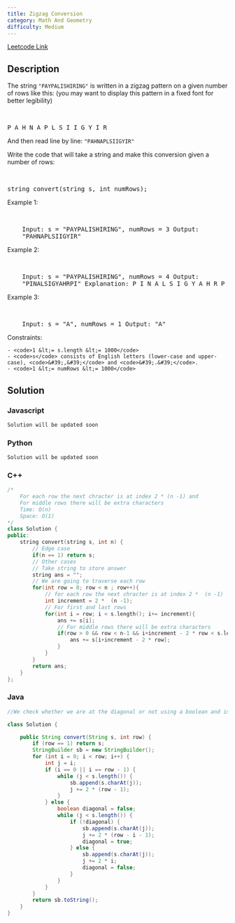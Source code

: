 ```yaml
---
title: Zigzag Conversion
category: Math And Geometry
difficulty: Medium
---
```


<Callout>

[Leetcode Link](https://leetcode.com/problems/zigzag-conversion)

</Callout>

## Description

The string <code>&quot;PAYPALISHIRING&quot;</code> is written in a zigzag pattern on a given number of rows like this: (you may want to display this pattern in a fixed font for better legibility)

<br />
<pre className="overflow-x-auto">P A H N A P L S I I G Y I R</pre>

And then read line by line: <code>&quot;PAHNAPLSIIGYIR&quot;</code>

Write the code that will take a string and make this conversion given a number of rows:

<br />
<pre className="overflow-x-auto">string convert(string s, int numRows);</pre>

Example 1:

<br />
<pre className="overflow-x-auto">
	Input: s = &quot;PAYPALISHIRING&quot;, numRows = 3 Output:
	&quot;PAHNAPLSIIGYIR&quot;
</pre>

Example 2:

<br />
<pre className="overflow-x-auto">
	Input: s = &quot;PAYPALISHIRING&quot;, numRows = 4 Output:
	&quot;PINALSIGYAHRPI&quot; Explanation: P I N A L S I G Y A H R P I
</pre>

Example 3:

<br />
<pre className="overflow-x-auto">
	Input: s = &quot;A&quot;, numRows = 1 Output: &quot;A&quot;
</pre>

Constraints:

    - <code>1 &lt;= s.length &lt;= 1000</code>
    - <code>s</code> consists of English letters (lower-case and upper-case), <code>&#39;,&#39;</code> and <code>&#39;.&#39;</code>.
    - <code>1 &lt;= numRows &lt;= 1000</code>

## Solution

### Javascript

```javascript
Solution will be updated soon
```

### Python

```python
Solution will be updated soon
```

### C++

```cpp
/*
    For each row the next chracter is at index 2 * (n -1) and
    For middle rows there will be extra characters
    Time: O(n)
    Space: O(1)
*/
class Solution {
public:
    string convert(string s, int n) {
        // Edge case
        if(n == 1) return s;
        // Other cases
        // Take string to store answer
        string ans = "";
        // We are going to traverse each row
        for(int row = 0; row < n ; row++){
            // for each row the next chracter is at index 2 *  (n -1)
            int increment = 2 *  (n -1);
            // For first and last rows
            for(int i = row; i < s.length(); i+= increment){
                ans += s[i];
                // For middle rows there will be extra characters
                if(row > 0 && row < n-1 && i+increment - 2 * row < s.length()){
                    ans += s[i+increment - 2 * row];
                }
            }
        }
        return ans;
    }
};

```

### Java

```java
//We check whether we are at the diagonal or not using a boolean and increment the pointer accordingly.

class Solution {

    public String convert(String s, int row) {
        if (row == 1) return s;
        StringBuilder sb = new StringBuilder();
        for (int i = 0; i < row; i++) {
            int j = i;
            if (i == 0 || i == row - 1) {
                while (j < s.length()) {
                    sb.append(s.charAt(j));
                    j += 2 * (row - 1);
                }
            } else {
                boolean diagonal = false;
                while (j < s.length()) {
                    if (!diagonal) {
                        sb.append(s.charAt(j));
                        j += 2 * (row - i - 1);
                        diagonal = true;
                    } else {
                        sb.append(s.charAt(j));
                        j += 2 * i;
                        diagonal = false;
                    }
                }
            }
        }
        return sb.toString();
    }
}

```
